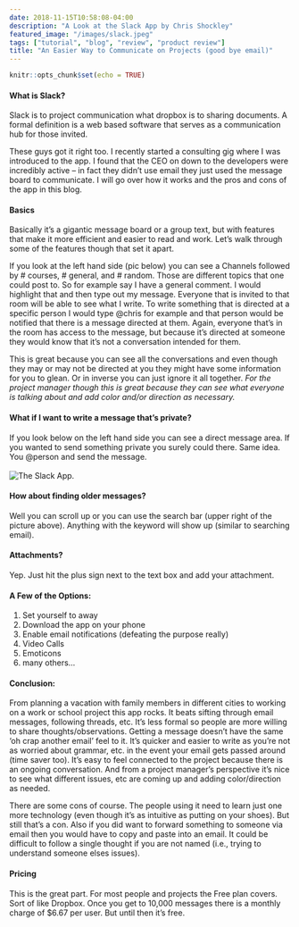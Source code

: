 ```yaml
---
date: 2018-11-15T10:58:08-04:00
description: "A Look at the Slack App by Chris Shockley"
featured_image: "/images/slack.jpeg"
tags: ["tutorial", "blog", "review", "product review"]
title: "An Easier Way to Communicate on Projects (good bye email)"
---
```



```r
knitr::opts_chunk$set(echo = TRUE)
```

#### What is Slack?

Slack is to project communication what dropbox is to sharing documents.  A formal definition is a web based software that serves as a communication hub for those invited.  

These guys got it right too.  I recently started a consulting gig where I was introduced to the app.  I found that the CEO on down to the developers were incredibly active -- in fact they didn't use email they just used the message board to communicate.  I will go over how it works and the pros and cons of the app in this blog.

#### Basics

Basically it's a gigantic message board or a group text, but with features that make it more efficient and easier to read and work.  Let's walk through some of the features though that set it apart.  

If you look at the left hand side (pic below) you can see a Channels followed by # courses, # general, and # random.  Those are different topics that one could post to.  So for example say I have a general comment.  I would highlight that and then type out my message.  Everyone that is invited to that room will be able to see what I write.  To write something that is directed at a specific person I would type @chris for example and that person would be notified that there is a message directed at them.  Again, everyone that's in the room has access to the message, but because it's directed at someone they would know that it's not a conversation intended for them.  

This is great because you can see all the conversations and even though they may or may not be directed at you they might have some information for you to glean.  Or in inverse you can just ignore it all together.  *For the project manager though this is great because they can see what everyone is talking about and add color and/or direction as necessary.*

#### What if I want to write a message that's private?

If you look below on the left hand side you can see a direct message area.  If you wanted to send something private you surely could there.  Same idea.  You @person and send the message.  
<br>
![The Slack App.](/images/pic1.png)
<br>

#### How about finding older messages?  

Well you can scroll up or you can use the search bar (upper right of the picture above).  Anything with the keyword will show up (similar to searching email).  

#### Attachments?

Yep.  Just hit the plus sign next to the text box and add your attachment.

#### A Few of the Options:

1) Set yourself to away
2) Download the app on your phone
3) Enable email notifications (defeating the purpose really)
4) Video Calls
5) Emoticons
6) many others...


#### Conclusion:

From planning a vacation with family members in different cities to working on a work or school project this app rocks.  It beats sifting through email messages, following threads, etc.  It's less formal so people are more willing to share thoughts/observations.  Getting a message doesn't have the same 'oh crap another email' feel to it. It's quicker and easier to write as you're not as worried about grammar, etc. in the event your email gets passed around (time saver too). It's easy to feel connected to the project because there is an ongoing conversation.  And from a project manager's perspective it's nice to see what different issues, etc are coming up and adding color/direction as needed.  

There are some cons of course.  The people using it need to learn just one more technology (even though it's as intuitive as putting on your shoes).  But still that's a con.  Also if you did want to forward something to someone via email then you would have to copy and paste into an email.  It could be difficult to follow a single thought if you are not named (i.e., trying to understand someone elses issues).


#### Pricing

This is the great part.  For most people and projects the Free plan covers.  Sort of like Dropbox.  Once you get to 10,000 messages there is a monthly charge of $6.67 per user.  But until then it's free.  
